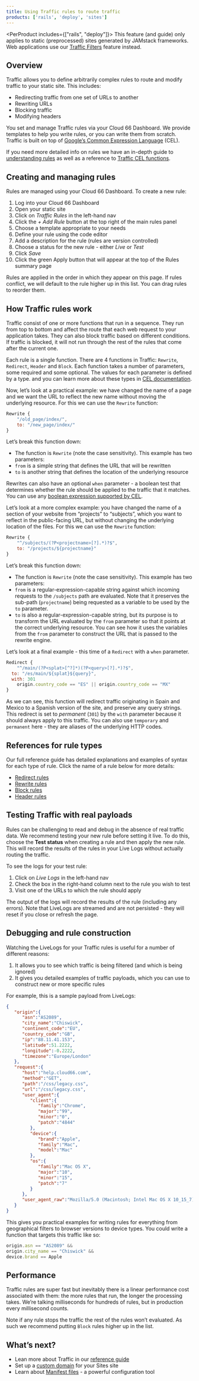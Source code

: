 ```yaml
---
title: Using Traffic rules to route traffic
products: ['rails', 'deploy', 'sites']
---
```


<PerProduct includes={["rails", "deploy"]}>
<Callout type="warning" title="This guide applies only to static sites">
This feature (and guide) only applies to static (preprocessed) sites generated by JAMstack frameworks. Web applications use our [Traffic Filters](/:product/:version?/networking/ip-filtering) feature instead.
</Callout>
</PerProduct>

## Overview

Traffic allows you to define arbitrarily complex rules to route and modify traffic to your static site. This includes:

- Redirecting traffic from one set of URLs to another
- Rewriting URLs
- Blocking traffic
- Modifying headers

You set and manage Traffic rules via your Cloud 66 Dashboard. We provide templates to help you write rules, or you can write them from scratch. Traffic is built on top of [Google’s Common Expression Language](https://github.com/google/cel-spec#common-expression-language) (CEL). 

If you need more detailed info on rules we have an in-depth guide to [understanding rules](/:product/:version?/networking/understanding-traffic-rules) as well as a reference to [Traffic CEL functions](/:product/:version?/networking/traffic-cel-functions).

## Creating and managing rules

Rules are managed using your Cloud 66 Dashboard. To create a new rule:

1. Log into your Cloud 66 Dashboard 
2. Open your static site
3. Click on *Traffic Rules* in the left-hand nav
4. Click the *+ Add Rule* button at the top right of the main rules panel
5. Choose a template appropriate to your needs
6. Define your rule using the code editor
7. Add a description for the rule (rules are version controlled)
8. Choose a status for the new rule - either *Live* or *Test*
9. Click *Save*
10. Click the green Apply button that will appear at the top of the Rules summary page

Rules are applied in the order in which they appear on this page. If rules conflict, we will default to the rule higher up in this list. You can drag rules to reorder them. 

## How Traffic rules work

Traffic consist of one or more functions that run in a sequence. They run from top to bottom and affect the route that each web request to your application takes. They can also block traffic based on different conditions. If traffic is blocked, it will not run through the rest of the rules that come after the current one.

Each rule is a single function. There are 4 functions in Traffic: `Rewrite`, `Redirect`, `Header` and `Block`. Each function takes a number of parameters, some required and some optional. The values for each parameter is defined by a type. and you can learn more about these types in [CEL documentation](https://github.com/google/cel-spec/blob/master/doc/langdef.md). 

Now, let’s look at a practical example: we have changed the name of a page and we want the URL to reflect the new name without moving the underlying resource. For this we can use the `Rewrite` function:

```jsx
Rewrite {
	"/old_page/index/",
	to: "/new_page/index/"
}
```

Let’s break this function down: 

- The function is `Rewrite` (note the case sensitivity). This example has two parameters:
- `from` is a simple string that defines the URL that will be rewritten
- `to` is another string that defines the location of the underlying resource

Rewrites can also have an optional `when` parameter - a boolean test that determines whether the rule should be applied to the traffic that it matches. You can use any [boolean expression supported by CEL](https://github.com/google/cel-spec/blob/master/doc/langdef.md#syntax).

Let’s look at a more complex example: you have changed the name of a section of your website from “projects” to “subjects”, which you want to reflect in the public-facing URL, but without changing the underlying location of the files. For this we can use the `Rewrite` function:

```jsx
Rewrite {
	"^/subjects/(?P<projectname>[?].*)?$",
	to: "/projects/${projectname}"
}
```

Let’s break this function down: 

- The function is `Rewrite` (note the case sensitivity). This example has two parameters:
- `from` is a regular-expression-capable string against which incoming requests to the `/subjects` path are evaluated. Note that it preserves the sub-path (`projectname`) being requested as a variable to be used by the `to` parameter.
- `to` is also a regular-expression-capable string, but its purpose is to transform the URL evaluated by the `from` parameter so that it points at the correct underlying resource. You can see how it uses the variables from the `from` parameter to construct the URL that is passed to the rewrite engine.

Let’s look at a final example - this time of a `Redirect` with a `when` parameter.

```jsx
Redirect {
	"^/main/(?P<splat>[^?]*)(?P<query>[?].*)?$",
  to: "/es/main/${splat}${query}",
  with: 301
	origin.country_code == "ES" || origin.country_code == "MX"
}
```

As we can see, this function will redirect traffic originating in Spain and Mexico to a Spanish version of the site, and preserve any query strings.  This redirect is set to *permanent* (`301`) by the `with` parameter because it should always apply to this traffic. You can also use `temporary` and `permanent` here - they are aliases of the underlying HTTP codes.

## References for rule types

Our full reference guide has detailed explanations and examples of syntax for each type of rule. Click the name of a rule below for more details:

- [Redirect rules](/:product/:version?/networking/understanding-traffic-rules#redirect-rules)
- [Rewrite rules](/:product/:version?/networking/understanding-traffic-rules#rewrite-rules)
- [Block rules](/:product/:version?/networking/understanding-traffic-rules#block-rules)
- [Header rules](/:product/:version?/networking/understanding-traffic-rules#header-rules)

## Testing Traffic with real payloads

Rules can be challenging to read and debug in the absence of real traffic data. We recommend testing your new rule before setting it live. To do this, choose the **Test status** when creating a rule and then apply the new rule. This will record the results of the rules in your Live Logs without actually routing the traffic. 

To see the logs for your test rule:

1. Click on *Live Logs* in the left-hand nav
2. Check the box in the right-hand column next to the rule you wish to test 
3. Visit one of the URLs to which the rule should apply

The output of the logs will record the results of the rule (including any errors). Note that LiveLogs are streamed and are not persisted - they will reset if you close or refresh the page.

## Debugging and rule construction

Watching the LiveLogs for your Traffic rules is useful for a number of different reasons:

1. It allows you to see which traffic is being filtered (and which is being ignored)
2. It gives you detailed examples of traffic payloads, which you can use to construct new or more specific rules

For example, this is a sample payload from LiveLogs:

```json
{
   "origin":{
      "asn":"AS2089",
      "city_name":"Chiswick",
      "continent_code":"EU",
      "country_code":"GB",
      "ip":"88.11.41.153",
      "latitude":51.2222,
      "longitude":-0.2222,
      "timezone":"Europe/London"
   },
   "request":{
      "host":"help.cloud66.com",
      "method":"GET",
      "path":"/css/legacy.css",
      "url":"/css/legacy.css",
      "user_agent":{
         "client":{
            "family":"Chrome",
            "major":"99",
            "minor":"0",
            "patch":"4844"
         },
         "device":{
            "brand":"Apple",
            "family":"Mac",
            "model":"Mac"
         },
         "os":{
            "family":"Mac OS X",
            "major":"10",
            "minor":"15",
            "patch":"7"
         }
      },
      "user_agent_raw":"Mozilla/5.0 (Macintosh; Intel Mac OS X 10_15_7) AppleWebKit/537.36 (KHTML, like Gecko) Chrome/99.0.4844.83 Safari/537.36"
   }
}
```

This gives you practical examples for writing rules for everything from geographical filters to browser versions to device types. You could write a function that targets this traffic like so:

```jsx
origin.asn == "AS2089" && 
origin.city_name == "Chiswick" && 
device.brand == Apple
```

## Performance

Traffic rules are super fast but inevitably there is a linear performance cost associated with them: the more rules that run, the longer the processing takes. We’re talking milliseconds for hundreds of rules, but in production every millisecond counts.  

Note if any rule stops the traffic the rest of the rules won’t evaluated. As such we recommend putting `Block` rules higher up in the list.

## What’s next?

- Lean more about Traffic in our [reference guide](/:product/:version?/networking/understanding-traffic-rules)
- Set up a [custom domain](/:product/:version?/networking/configure-dns) for your Sites site
- Learn about [Manifest files](/:product/:version?/manifest/what-is-a-manifest-file) - a powerful configuration tool